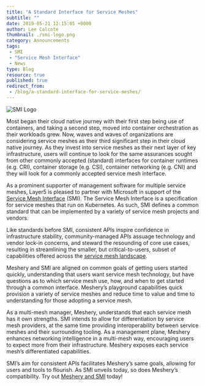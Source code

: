 ```yaml
---
title: "A Standard Interface for Service Meshes"
subtitle: ""
date: 2019-05-21 12:15:05 +0000
author: Lee Calcote
thumbnail: ./smi-logo.png
category: Announcements
tags:
 - SMI 
 - "Service Mesh Interface"
 - News
type: Blog
resource: true
published: true
redirect_from:
 - /blog/a-standard-interface-for-service-meshes/
---
```



<BlogWrapper>

<img className="image-left" src={SmiLogo} alt="SMI Logo"/>

Most began their cloud native journey with their first step being use of containers, and taking a second step, moved into container orchestration as their workloads grew. Now, waves and waves of organizations are considering service meshes as their third significant step in their cloud native journey. As they invest into service meshes as their next layer of key infrastructure, users will continue to look for the same assurances sought from other commonly accepted (standard) interfaces for container runtimes (e.g. CRI), container storage (e.g. CSI), container networking (e.g. CNI) and they will look for a commonly accepted service mesh interface.

As a prominent supporter of management software for multiple service meshes, Layer5 is pleased to partner with Microsoft in support of the [Service Mesh Interface](https://smi-spec.io) (SMI). The Service Mesh Interface is a specification for service meshes that run on Kubernetes. As such, SMI defines a common standard that can be implemented by a variety of service mesh projects and vendors.

Like standards before SMI, consistent APIs inspire confidence in infrastructure stability, community-managed APIs assuage technology and vendor lock-in concerns, and steward the resounding of core use cases, resulting in streamlining the smaller, but critical-to-users, subset of capabilities offered across the [service mesh landscape](https://layer5.io/landscape).

Meshery and SMI are aligned on common goals of getting users started quickly, understanding that users want service mesh technology, but have questions as to which service mesh use, how, and when to get started through a common interface. Meshery’s playground capabilities quick provision a variety of service meshes and reduce time to value and time to understanding for those adopting a service mesh.

As a multi-mesh manager, Meshery, understands that each service mesh has it own strengths. SMI intends to allow for differentiation by service mesh providers, at the same time providing interoperability between service meshes and their surrounding tooling. As a management plane, Meshery enhances networking intelligence in a multi-mesh way, encouraging users to expect more from their infrastructure. Meshery exposes each service mesh’s differentiated capabilities.

SMI’s aim for consistent APIs facilitates Meshery’s same goals, allowing for users and tools to flourish. As SMI unveils today, so does Meshery’s compatibility. Try out [Meshery and SMI](https://layer5.io/meshery) today!


</BlogWrapper>
